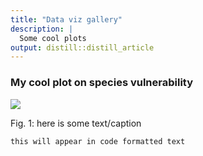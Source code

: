 ```yaml
---
title: "Data viz gallery"
description: |
  Some cool plots
output: distill::distill_article
---
```


### My cool plot on species vulnerability

![](img/vuln_plot.png)

Fig. 1: here is some text/caption

```
this will appear in code formatted text

```

